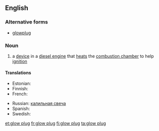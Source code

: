 ==English==

===Alternative forms===
* [[glowplug]]

===Noun===
{{wikipedia}}
{{en-noun|head=[[glow]] [[plug]]}}

# a [[device]] in a [[diesel engine]] that [[heat]]s the [[combustion chamber]] to help [[ignition]]

====Translations====
{{trans-top|plug that heats the combustion chamber}}
* Estonian: {{t-|et|eelsüüteküünal}}
* Finnish: {{t+|fi|hehkutulppa}}
* French: {{t+|fr|bougie de préchauffage|f}}
{{trans-mid}}
* Russian: [[калильная свеча]] {{f}}
* Spanish: {{t+|es|bujía}}
* Swedish: {{t-|sv|glödstift|c}}
{{trans-bottom}}

[[et:glow plug]]
[[fr:glow plug]]
[[fi:glow plug]]
[[ta:glow plug]]